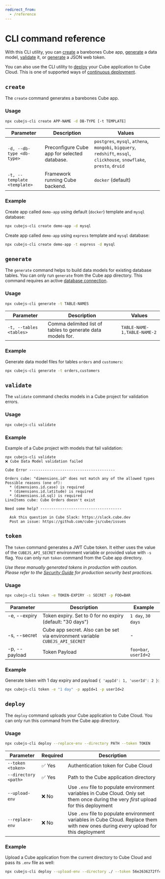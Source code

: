 ```yaml
---
redirect_from:
  - /reference
---
```


# CLI command reference

With this CLI utility, you can [create](#create) a barebones Cube app,
[generate](#generate) a data model, [validate](#validate) it, or
[generate](#token) a JSON web token.

You can also use the CLI utility to [deploy](#deploy) your Cube application to
Cube Cloud. This is one of supported ways of [continuous deployment][ref-ci].

## `create`

The `create` command generates a barebones Cube app.

### Usage

```bash
npx cubejs-cli create APP-NAME -d DB-TYPE [-t TEMPLATE]
```

| Parameter                   | Description                                  | Values                                                                                                                  |
| --------------------------- | -------------------------------------------- | ----------------------------------------------------------------------------------------------------------------------- |
| `-d, --db-type <db-type>`   | Preconfigure Cube app for selected database. | `postgres`, `mysql`, `athena`, `mongobi`, `bigquery`, `redshift`, `mssql`, `clickhouse`, `snowflake`, `presto`, `druid` |
| `-t, --template <template>` | Framework running Cube backend.              | `docker` (default)                                                                                                      |

### Example

Create app called `demo-app` using default (`docker`) template and `mysql`
database:

```bash
npx cubejs-cli create demo-app -d mysql
```

Create app called `demo-app` using `express` template and `mysql` database:

```bash
npx cubejs-cli create demo-app -t express -d mysql
```

## `generate`

The `generate` command helps to build data models for existing database tables.
You can only run `generate` from the Cube app directory. This command requires
an active [database connection](/product/configuration/data-sources).

### Usage

```bash
npx cubejs-cli generate -t TABLE-NAMES
```

| Parameter               | Description                                                 | Values                      |
| ----------------------- | ----------------------------------------------------------- | --------------------------- |
| `-t, --tables <tables>` | Comma delimited list of tables to generate data models for. | `TABLE-NAME-1,TABLE-NAME-2` |

### Example

Generate data model files for tables `orders` and `customers`:

```bash
npx cubejs-cli generate -t orders,customers
```

## `validate`

The `validate` command checks models in a Cube project for validation errors.

### Usage

```bash
npx cubejs-cli validate
```

### Example

Example of a Cube project with models that fail validation:

```bash{outputLines: 2-16}
npx cubejs-cli validate
❌ Cube Data Model validation failed

Cube Error ---------------------------------------

Orders cube: "dimensions.id" does not match any of the allowed types
Possible reasons (one of):
  * (dimensions.id.case) is required
  * (dimensions.id.latitude) is required
  * (dimensions.id.sql) is required
LineItems cube: Cube Orders doesn't exist

Need some help? -------------------------------------

  Ask this question in Cube Slack: https://slack.cube.dev
  Post an issue: https://github.com/cube-js/cube/issues
```

## `token`

The `token` command generates a JWT Cube token. It either uses the value of the
`CUBEJS_API_SECRET` environment variable or provided value with `-s` flag. You
can only run `token` command from the Cube app directory.

_Use these manually generated tokens in production with caution._ <br/> _Please
refer to the [Security Guide](/product/auth) for production security best
practices._

### Usage

```bash
npx cubejs-cli token -e TOKEN-EXPIRY -s SECRET -p FOO=BAR
```

| Parameter              | Description                                                                   | Example                    |
| ---------------------- | ----------------------------------------------------------------------------- | -------------------------- |
| -e, --expiry           | Token expiry. Set to 0 for no expiry (default: "30 days")                     | `1 day`, `30 days`         |
| -s, --secret           | Cube app secret. Also can be set via environment variable `CUBEJS_API_SECRET` | -                          |
| -p, --payload          | Token Payload                                                                 | `foo=bar`, `userId=2`      |

### Example

Generate token with 1 day expiry and payload `{ 'appId': 1, 'userId': 2 }`:

```bash
npx cubejs-cli token -e "1 day" -p appId=1 -p userId=2
```

## `deploy`

The `deploy` command uploads your Cube application to Cube Cloud. You can only
run this command from the Cube app directory.

### Usage

```bash
npx cubejs-cli deploy --replace-env --directory PATH --token TOKEN
```

| Parameter            | Required | Description                                    |
| -------------------- | -------- | ---------------------------------------------- |
| `--token <token>`    | ✅ Yes   | Authentication token for Cube Cloud            |
| `--directory <path>` | ✅ Yes   | Path to the Cube application directory         |
| `--upload-env`       | ❌ No    | Use `.env` file to populate environment variables in Cube Cloud. Only set them once during the very _first_ upload for this deployment |
| `--replace-env`      | ❌ No    | Use `.env` file to populate environment variables in Cube Cloud. Replace them with new ones during _every_ upload for this deployment |

### Example

Upload a Cube application from the current directory to Cube Cloud and pass its
`.env` file as well:

```bash
npx cubejs-cli deploy --upload-env --directory ./ --token 56e2636272ffc9cd8c19e9d1e9ffb52f
```

[ref-ci]: /product/deployment/cloud/continuous-deployment#deploy-with-cli